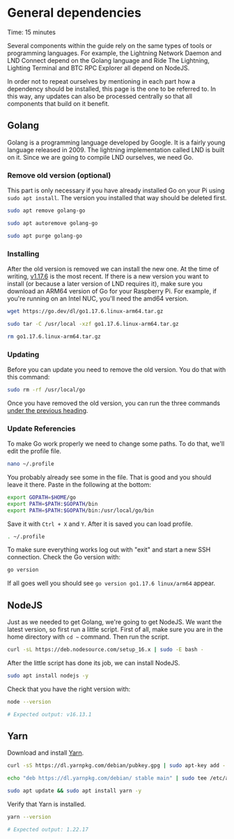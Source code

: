 
# General dependencies

<Callout emoji="&#x2139;">
	Time: 15 minutes
</Callout>

Several components within the guide rely on the same types of tools or programming languages. For example, the Lightning Network Daemon and LND Connect depend on the Golang language and Ride The Lightning, Lighting Terminal and BTC RPC Explorer all depend on NodeJS.

In order not to repeat ourselves by mentioning in each part how a dependency should be installed, this page is the one to be referred to. In this way, any updates can also be processed centrally so that all components that build on it benefit.

## Golang

Golang is a programming language developed by Google. It is a fairly young language released in 2009. The lightning implementation called LND is built on it. Since we are going to compile LND ourselves, we need Go.

### Remove old version (optional)

This part is only necessary if you have already installed Go on your Pi using `sudo apt install`. The version you installed that way should be deleted first.

```bash
sudo apt remove golang-go
```

```bash
sudo apt autoremove golang-go
```

```bash
sudo apt purge golang-go
```

### Installing

After the old version is removed we can install the new one. At the time of writing, [v1.17.6](https://golang.org/dl) is the most recent. If there is a new version you want to install (or because a later version of LND requires it), make sure you download an ARM64 version of Go for your Raspberry Pi. For example, if you're running on an Intel NUC, you'll need the amd64 version.

```bash
wget https://go.dev/dl/go1.17.6.linux-arm64.tar.gz
```

```bash
sudo tar -C /usr/local -xzf go1.17.6.linux-arm64.tar.gz
```

```bash
rm go1.17.6.linux-arm64.tar.gz
```
### Updating

Before you can update you need to remove the old version. You do that with this command:

```bash
sudo rm -rf /usr/local/go
```

Once you have removed the old version, you can run the three commands [under the previous heading](/raspberry-pi/common-dependencies#installing).

### Update Referencies

To make Go work properly we need to change some paths. To do that, we'll edit the profile file.

```bash
nano ~/.profile
```

You probably already see some in the file. That is good and you should leave it there. Paste in the following at the bottom:

```bash
export GOPATH=$HOME/go
export PATH=$PATH:$GOPATH/bin
export PATH=$PATH:$GOPATH/bin:/usr/local/go/bin
```

Save it with `Ctrl + X` and `Y`. After it is saved you can load profile.

```bash
. ~/.profile
```

To make sure everything works log out with "exit" and start a new SSH connection. Check the Go version with:

```bash
go version
```

If all goes well you should see `go version go1.17.6 linux/arm64` appear.

## NodeJS

Just as we needed to get Golang, we're going to get NodeJS. We want the latest version, so first run a little script. First of all, make sure you are in the home directory with `cd ~` command. Then run the script.

```bash
curl -sL https://deb.nodesource.com/setup_16.x | sudo -E bash -
```

After the little script has done its job, we can install NodeJS.

```bash
sudo apt install nodejs -y
```

Check that you have the right version with:

```bash
node --version

# Expected output: v16.13.1
```

## Yarn

Download and install [Yarn](https://classic.yarnpkg.com/en/docs/install).

```bash
curl -sS https://dl.yarnpkg.com/debian/pubkey.gpg | sudo apt-key add -

echo "deb https://dl.yarnpkg.com/debian/ stable main" | sudo tee /etc/apt/sources.list.d/yarn.list

sudo apt update && sudo apt install yarn -y
```

Verify that Yarn is installed.

```bash
yarn --version

# Expected output: 1.22.17
```
